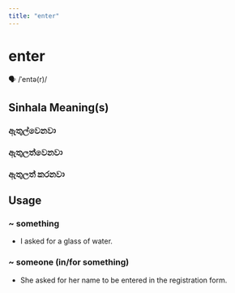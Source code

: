```yaml
---
title: "enter"
---
```


# enter

🗣️ /ˈentə(r)/

## Sinhala Meaning(s)

### ඇතුල්වෙනවා
### ඇතුලත්වෙනවා
### ඇතුලත් කරනවා

## Usage

### ~ something

- I asked for a glass of water.


### ~ someone (in/for something)

- She asked for her name to be entered in the registration form.

